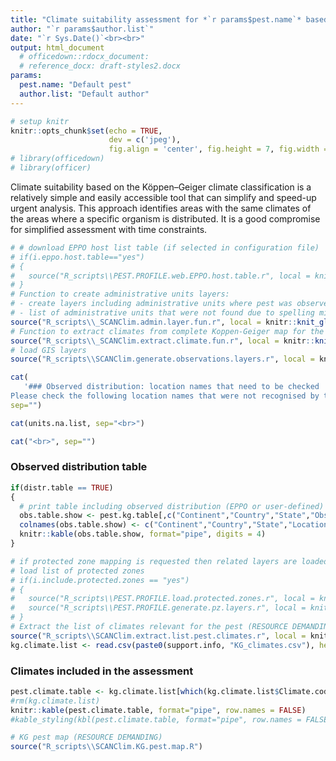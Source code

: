 ```yaml
---
title: "Climate suitability assessment for *`r params$pest.name`* based on the Köppen–Geiger climate classification"
author: "`r params$author.list`"
date: "`r Sys.Date()`<br><br>"
output: html_document
  # officedown::rdocx_document:
  # reference_docx: draft-styles2.docx
params:
  pest.name: "Default pest"
  author.list: "Default author"
---
```


```r
# setup knitr
knitr::opts_chunk$set(echo = TRUE,
                      dev = c('jpeg'),
                      fig.align = 'center', fig.height = 7, fig.width = 10)
# library(officedown)
# library(officer)

```

Climate suitability based on the Köppen–Geiger climate classification is a relatively simple and easily accessible tool that can simplify and speed-up urgent analysis. This approach identifies areas with the same climates of the areas where a specific organism is distributed. It is a good compromise for simplified assessment with time constraints.<br>

```r

# # download EPPO host list table (if selected in configuration file)
# if(i.eppo.host.table=="yes") 
# {
#   source("R_scripts\\PEST.PROFILE.web.EPPO.host.table.r", local = knitr::knit_global())
# }
# Function to create administrative units layers: 
# - create layers including administrative units where pest was observed
# - list of administrative units that were not found due to spelling mistakes, different naming conventions, different enconding, etc...
source("R_scripts\\_SCANClim.admin.layer.fun.r", local = knitr::knit_global())
# Function to extract climates from complete Koppen-Geiger map for the administrative units or points where pest was observed
source("R_scripts\\_SCANClim.extract.climate.fun.r", local = knitr::knit_global())
# load GIS layers
source("R_scripts\\SCANClim.generate.observations.layers.r", local = knitr::knit_global())
```


```r
cat(
   '### Observed distribution: location names that need to be checked
Please check the following location names that were not recognised by the system:<br>', 
sep="")

cat(units.na.list, sep="<br>")

cat("<br>", sep="")
```

### Observed distribution table<br>

```r
if(distr.table == TRUE)
{
  # print table including observed distribution (EPPO or user-defined)
  obs.table.show <- pest.kg.table[,c("Continent","Country","State","Observation", "admin.level","admin.source", "lat", "long")]
  colnames(obs.table.show) <- c("Continent","Country","State","Location", "Admin level", "Admin source", "Lat", "Long")
  knitr::kable(obs.table.show, format="pipe", digits = 4)
}

# if protected zone mapping is requested then related layers are loaded
# load list of protected zones
# if(i.include.protected.zones == "yes")
# {
#   source("R_scripts\\PEST.PROFILE.load.protected.zones.r", local = knitr::knit_global())
#   source("R_scripts\\PEST.PROFILE.generate.pz.layers.r", local = knitr::knit_global())
# }
# Extract the list of climates relevant for the pest (RESOURCE DEMANDING)
source("R_scripts\\SCANClim.extract.list.pest.climates.r", local = knitr::knit_global())
kg.climate.list <- read.csv(paste0(support.info, "KG_climates.csv"), header = TRUE, stringsAsFactors = FALSE, fileEncoding="UTF-8-BOM")

```

<!---BLOCK_LANDSCAPE_START--->
### Climates included in the assessment<br>

```r
pest.climate.table <- kg.climate.list[which(kg.climate.list$Climate.code %in% pest.climates.list),]
#rm(kg.climate.list)
knitr::kable(pest.climate.table, format="pipe", row.names = FALSE)
#kable_styling(kbl(pest.climate.table, format="pipe", row.names = FALSE))
```
 <!---BLOCK_LANDSCAPE_STOP--->

<!---BLOCK_LANDSCAPE_START--->
```r
# KG pest map (RESOURCE DEMANDING)
source("R_scripts\\SCANClim.KG.pest.map.R")
 
```
 <!---BLOCK_LANDSCAPE_STOP--->


